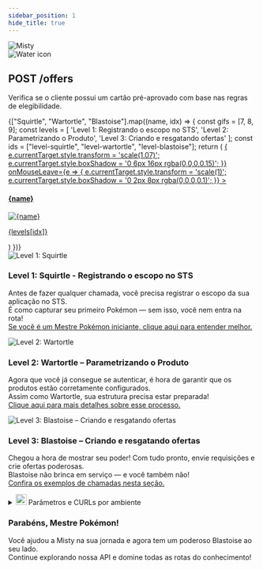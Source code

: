 ```yaml
---
sidebar_position: 1
hide_title: true
---
```




<div style={{
  background: 'linear-gradient(145deg, #e0f7fa, #f1fdff)',
  borderRadius: '24px',
  padding: '2rem',
  border: '4px solid #00acc1',
  boxShadow: '0 8px 24px rgba(0,0,0,0.1)',
  marginBottom: '3rem',
}}>



<div style={{
  background: 'linear-gradient(135deg, #b2ebf2, #e0f7fa)',
  borderRadius: '16px',
  padding: '0rem',
  borderLeft: '6px solid #0288d1',
  boxShadow: '0 4px 12px rgba(0,0,0,0.1)',
  display: 'flex',
  alignItems: 'center',
  marginBottom: '2rem'
}}>
  <div style={{
    width: '140px',
    marginRight: '-1.5rem',
    display: 'flex',
    justifyContent: 'center',
  }}>
    <img
      src={mistyPng}
      alt="Misty"
      style={{
        height: '140px',
        width: '110px',
        objectFit: 'cover',
      }}
    />
  </div>

  <div style={{
    display: 'flex',
    flexDirection: 'column',
    justifyContent: 'flex-start',
    paddingTop: '0.5rem',
  }}>
    <div style={{
      display: 'flex',
      alignItems: 'center',
      gap: '0.5rem',
    }}>
      <img
        src="https://upload.wikimedia.org/wikipedia/commons/thumb/0/0b/Pok%C3%A9mon_Water_Type_Icon.svg/2048px-Pok%C3%A9mon_Water_Type_Icon.svg.png"
        alt="Water icon"
        style={{
          width: '22px',
          height: '22px',
        }}
      />
      <h2 style={{ margin: 0, color: '#003744' }}>POST /offers</h2>
    </div>
    <p style={{ margin: '0.2rem 0', color: '#004d61' }}>
      Verifica se o cliente possui um cartão pré-aprovado com base nas regras de elegibilidade.
    </p>
  </div>
</div>


  <div style={{
    display: 'flex',
    justifyContent: 'center',
    gap: '1.5rem',
    marginBottom: '2rem',
    flexWrap: 'wrap'
  }}>
    {["Squirtle", "Wartortle", "Blastoise"].map((name, idx) => {
      const gifs = [7, 8, 9];
      const levels = [
        'Level 1: Registrando o escopo no STS',
        'Level 2: Parametrizando o Produto',
        'Level 3: Criando e resgatando ofertas'
      ];
      const ids = ["level-squirtle", "level-wartortle", "level-blastoise"];
      return (
        <a
          key={name}
          href={`#${ids[idx]}`}
          style={{
            textDecoration: 'none',
            textAlign: 'center',
            borderRadius: '14px',
            background: '#e0f7fa',
            padding: '1.25rem',
            boxShadow: '0 2px 8px rgba(0,0,0,0.1)',
            transition: 'transform 0.3s ease, box-shadow 0.3s ease',
            width: '220px',
            color: '#003744',
            fontFamily: 'monospace',
            fontWeight: 'bold'
          }}
          onMouseEnter={e => {
            e.currentTarget.style.transform = 'scale(1.07)';
            e.currentTarget.style.boxShadow = '0 6px 16px rgba(0,0,0,0.15)';
          }}
          onMouseLeave={e => {
            e.currentTarget.style.transform = 'scale(1)';
            e.currentTarget.style.boxShadow = '0 2px 8px rgba(0,0,0,0.1)';
          }}
        >
          <h4 style={{ marginBottom: '0.5rem', color: '#004d61' }}>{name}</h4>
          <img
            src={`https://raw.githubusercontent.com/PokeAPI/sprites/master/sprites/pokemon/versions/generation-v/black-white/animated/${gifs[idx]}.gif`}
            alt={name}
            style={{ width: '100px', height: '100px', marginBottom: '0.5rem' }}
          />
          <p style={{ fontSize: '0.85rem', margin: 0 }}>{levels[idx]}</p>
        </a>
      )
    })}
  </div>



<div id="level-squirtle" style={{
  scrollMarginTop: '80px',
  background: '#dff7f9',
  borderRadius: '16px',
  padding: '1.5rem',
  borderLeft: '6px solid #007c91',
  marginBottom: '2rem',
  boxShadow: '0 4px 12px rgba(0,0,0,0.1)',
  display: 'flex',
  gap: '1rem',
  alignItems: 'center',
  color: '#002f3d'
}}>
  <img
    src="https://raw.githubusercontent.com/PokeAPI/sprites/master/sprites/pokemon/versions/generation-v/black-white/animated/7.gif"
    alt="Level 1: Squirtle"
    style={{ width: '80px', height: '80px' }}
  />
  <div>
    <h3 style={{ color: '#003744' }}>Level 1: Squirtle - Registrando o escopo no STS</h3>
    <p>
      Antes de fazer qualquer chamada, você precisa registrar o escopo da sua aplicação no STS.
      <br />É como capturar seu primeiro Pokémon — sem isso, você nem entra na rota!
      <br /><a href="#">Se você é um Mestre Pokémon iniciante, clique aqui para entender melhor.</a>
    </p>
  </div>
</div>


<div id="level-wartortle" style={{
  scrollMarginTop: '80px',
  background: '#e6fafd',
  borderRadius: '16px',
  padding: '1.5rem',
  borderLeft: '6px solid #006064',
  marginBottom: '2rem',
  boxShadow: '0 4px 12px rgba(0,0,0,0.1)',
  display: 'flex',
  gap: '1rem',
  alignItems: 'center',
  color: '#002f3d'
}}>
  <img
    src="https://raw.githubusercontent.com/PokeAPI/sprites/master/sprites/pokemon/versions/generation-v/black-white/animated/8.gif"
    alt="Level 2: Wartortle"
    style={{ width: '80px', height: '80px' }}
  />
  <div>
    <h3 style={{ color: '#003744' }}>Level 2: Wartortle – Parametrizando o Produto</h3>
    <p>
      Agora que você já consegue se autenticar, é hora de garantir que os produtos estão corretamente configurados.
      <br />Assim como Wartortle, sua estrutura precisa estar preparada!
      <br /><a href="#">Clique aqui para mais detalhes sobre esse processo.</a>
    </p>
  </div>
</div>


<div id="level-blastoise" style={{
  scrollMarginTop: '80px',
  background: '#f2feff',
  borderRadius: '16px',
  padding: '1.5rem',
  borderLeft: '6px solid #004d61',
  marginBottom: '2rem',
  boxShadow: '0 4px 12px rgba(0,0,0,0.1)',
  display: 'flex',
  flexDirection: 'column',
  gap: '1rem',
  color: '#002f3d'
}}>
  <div style={{ display: 'flex', alignItems: 'center', gap: '1rem' }}>
    <img
      src="https://raw.githubusercontent.com/PokeAPI/sprites/master/sprites/pokemon/versions/generation-v/black-white/animated/9.gif"
      alt="Level 3: Blastoise – Criando e resgatando ofertas"
      style={{ width: '80px', height: '80px' }}
    />
    <div>
      <h3 style={{ color: '#003744' }}>Level 3: Blastoise – Criando e resgatando ofertas</h3>
      <p>
        Chegou a hora de mostrar seu poder! Com tudo pronto, envie requisições e crie ofertas poderosas.
        <br />Blastoise não brinca em serviço — e você também não!
        <br /><a href="#">Confira os exemplos de chamadas nesta seção.</a>
      </p>
    </div>
  </div>

  <details style={{
    marginTop: '-1rem',
    background: '#e0f7fa',
    borderRadius: '14px',
    padding: '1.5rem',
    borderLeft: '6px solid #00acc1',
    boxShadow: '0 2px 8px rgba(0, 0, 0, 0.1)',
    fontFamily: 'Segoe UI, sans-serif'
  }}>
    <summary style={{
      fontWeight: '600',
      fontSize: '1.15rem',
      color: '#006064',
      cursor: 'pointer',
      display: 'flex',
      alignItems: 'center',
      gap: '0.5rem'
    }}>
      <img
        src="https://upload.wikimedia.org/wikipedia/commons/thumb/0/0b/Pok%C3%A9mon_Water_Type_Icon.svg/2048px-Pok%C3%A9mon_Water_Type_Icon.svg.png"
        alt="Water icon"
        width="22"
        height="22"
      />
      Parâmetros e CURLs por ambiente
    </summary>

    <div style={{ marginTop: '1.2rem' }}>
      <Tabs
        defaultValue="parametros"
        values={[
          { label: 'Parâmetros', value: 'parametros' },
          { label: 'Request - dev', value: 'desenvolvimento' },
          { label: 'Request - hom', value: 'homologacao' },
          { label: 'STS Token - dev', value: 'sts-token dev' },
          { label: 'STS Token - hom', value: 'sts-token hom' }
        ]}
      >
        <TabItem value="parametros">
          <Tabs defaultValue="headers" values={[
            { label: 'Headers', value: 'headers' },
            { label: 'Body', value: 'body' }
          ]}>
            <TabItem value="headers">
              <pre style={{
                background: '#b2ebf2',
                borderRadius: '10px',
                padding: '1rem',
                color: '#004d40',
                fontSize: '0.9rem',
                overflowX: 'auto',
                boxShadow: 'inset 0 0 0 1px #4dd0e1',
                marginTop: '1rem',
                scrollbarColor: '#00acc1 #e0f7fa',
                scrollbarWidth: 'thin'
              }}>
                <code>{`
**Tipo** | **Nome**           | **Descrição**
-------- | ------------------ | ------------------------------------------------------
Header   | \`x-api-key\`        | Chave de API necessária para autenticação.
Header   | \`x-correlation-id\` | ID de correlação para rastreamento de requisições.
Header   | \`Authorization\`    | Token de autenticação utilizado para validar e autorizar a requisição.
                `}</code>
              </pre>
            </TabItem>
            <TabItem value="body">
              <pre style={{
                background: '#b2ebf2',
                borderRadius: '10px',
                padding: '1rem',
                color: '#004d40',
                fontSize: '0.9rem',
                overflowX: 'auto',
                boxShadow: 'inset 0 0 0 1px #4dd0e1',
                marginTop: '1rem',
                scrollbarColor: '#00acc1 #e0f7fa',
                scrollbarWidth: 'thin'
              }}>
                <code>{`
**Nome**                 | **Descrição**
------------------------ | -----------------------------------------------------
\`storeNumber\`           | Número da loja onde a oferta está sendo consultada.
\`personIdentifier\`      | Identificador único do cliente (CPF ou ID).
\`products\`              | Lista de produtos a serem consultados.
\`familyProductCode\`     | Código da família do produto.
\`operationalProductCode\`| Código operacional do produto.
\`dn\`                    | Número de identificação do produto.
\`segmentCode\`           | Código do segmento do produto.
                `}</code>
              </pre>
            </TabItem>
          </Tabs>
        </TabItem>

        {[
          {
            value: "desenvolvimento",
            content: `
curl --request POST \\
--url https://api.dev.exemplo.com/ofertas/v1/consultar \\
--header 'Authorization: Bearer {token}' \\
--header 'Content-Type: application/json' \\
--header 'x-api-key: {sua-chave}' \\
--header 'x-correlation-id: {id-de-correlacao}' \\
--data '{
  "storeNumber": "000000000001",
  "personIdentifier": "ID-do-cliente-aqui",
  "products": [
    {
      "familyProductCode": 100,
      "operationalProductCode": 20001
    }
  ]
}'`
          },
          {
            value: "homologacao",
            content: `
curl --request POST \\
--url https://api.hml.exemplo.com/ofertas/v1/consultar \\
--header 'Authorization: Bearer {token}' \\
--header 'Content-Type: application/json' \\
--header 'x-api-key: {sua-chave}' \\
--header 'x-correlation-id: {id-de-correlacao}' \\
--data '{
  "storeNumber": "000000000002",
  "personIdentifier": "ID-do-cliente-aqui",
  "products": [
    {
      "familyProductCode": 100,
      "operationalProductCode": 20001
    }
  ]
}'`
          },
          {
            value: "sts-token dev",
            content: `
curl --request POST \\
--url https://sts.dev.exemplo.com/oauth2/token \\
--header 'x-api-key: {sua-chave}' \\
--header 'Content-Type: application/x-www-form-urlencoded' \\
--data-urlencode 'grant_type=client_credentials' \\
--data-urlencode 'client_id={client-id}' \\
--data-urlencode 'client_secret={client-secret}'`
          },
          {
            value: "sts-token hom",
            content: `
curl --request POST \\
--url https://sts.hml.exemplo.com/oauth2/token \\
--header 'x-api-key: {sua-chave}' \\
--header 'Content-Type: application/x-www-form-urlencoded' \\
--data-urlencode 'grant_type=client_credentials' \\
--data-urlencode 'client_id={client-id}' \\
--data-urlencode 'client_secret={client-secret}'`
          }
        ].map(({ value, content }) => (
          <TabItem value={value} key={value}>
            <pre style={{
              background: '#b2ebf2',
              borderRadius: '10px',
              padding: '1rem',
              color: '#004d40',
              fontSize: '0.9rem',
              overflowX: 'auto',
              boxShadow: 'inset 0 0 0 1px #4dd0e1',
              marginTop: '1rem',
              scrollbarColor: '#00acc1 #e0f7fa',
              scrollbarWidth: 'thin'
            }}>
              <code className="language-bash">{content}</code>
            </pre>
          </TabItem>
        ))}
      </Tabs>
    </div>
  </details>
</div>





  <div style={{
    background: 'linear-gradient(135deg, #d0f4f9, #ffffff)',
    borderRadius: '16px',
    padding: '1.5rem',
    textAlign: 'center',
    border: '2px dashed #00acc1',
    boxShadow: '0 4px 12px rgba(0,0,0,0.1)',
    marginBottom: '2rem'
  }}>
    <h3 style={{ color: '#003744' }}>Parabéns, Mestre Pokémon!</h3>
    <p style={{ fontSize: '1rem', color: '#004d61' }}>
      Você ajudou a Misty na sua jornada e agora tem um poderoso Blastoise ao seu lado.
      <br />Continue explorando nossa API e domine todas as rotas do conhecimento!
    </p>
  </div>

</div>
